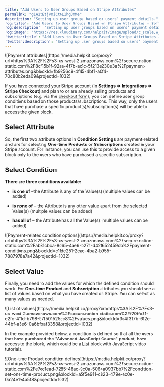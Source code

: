 ```yaml
---
title: "Add Users to User Groups Based on Stripe Attributes"
permalink: "g1A2tEtjvmiCtGL1hgJmMe"
description: "Setting up user groups based on users’ payment details."
'og:title': "Add Users to User Groups Based on Stripe Attributes – Softr Help Docs"
'og:description': "Setting up user groups based on users’ payment details."
'og:image': "https://res.cloudinary.com/helpkit/image/upload/c_scale,w_700,q_auto/v1674219840/softrdocs_meta_OG_Image_Url_258f31c013.png"
'twitter:title': "Add Users to User Groups Based on Stripe Attributes – Softr Help Docs"
'twitter:description': "Setting up user groups based on users’ payment details."
---
```

<Frame caption="Payment attributes">![Payment attributes](https://media.helpkit.co/proxy?url=https%3A%2F%2Fs3-us-west-2.amazonaws.com%2Fsecure.notion-static.com%2F8cf15b1f-92aa-4f7b-ac1c-5f213e230e3a%2Fpayment-attributes.png&blockId=fb9256c9-4f45-4bf1-a0f4-70c80b2eda09&projectId=1032)</Frame>

If you have connected your Stripe account (in **Settings => Integrations => Stripe Checkout)** 
and plan to or are already selling products and subscriptions (e.g. via the [checkout form](/integrations/etS18kJqm1fuD58KCsjC3z/simple-checkout-form/tKt3f5cV2CxsFLGM1aaNYX)), you can define user group conditions based on those products/subscriptions. This way, only the users that have purchase a specific product(s)/subscription(s) will be able to access the given block.

## Select Attribute

So, the first two attribute options in **Condition Settings** are payment-related and are for selecting **One-time Products** or **Subscriptions** created in your Stripe account. For instance, you can use this to provide access to a given block only to the users who have purchased a specific subscription.

## Select Condition

****There are three conditions available:****

* **is one of** –the Attribute is any of the Value(s) (multiple values can be added)

* **is none of** – the Attribute is any other value apart from the selected Value(s) (multiple values can be added)

* **has all of** – the Attribute has all the Value(s) (multiple values can be added)
<Frame caption="Payment-related condition options">![Payment-related condition options](https://media.helpkit.co/proxy?url=https%3A%2F%2Fs3-us-west-2.amazonaws.com%2Fsecure.notion-static.com%2Fab31cbca-8d65-4ae6-b271-d42f652459cb%2Fpayment-conditions.png&blockId=c1fde251-2eac-4ba2-b955-7887978a7a42&projectId=1032)</Frame>

## Select Value

Finally, you need to add the values for which the defined condition should work. For **One-time Product** and **Subscription** attributes you should see a list of values based on what you have created on Stripe. You can select as many values as needed.
<Frame caption="List of values">![List of values](https://media.helpkit.co/proxy?url=https%3A%2F%2Fs3-us-west-2.amazonaws.com%2Fsecure.notion-static.com%2Ff79ffe81-e2fc-411d-b798-97f501525ec8%2Fvalues.png&blockId=3c4f317b-612e-44bf-a3e6-0a6bfbaf3358&projectId=1032)</Frame>

In the example provided below, a condition is defined so that all the users that have purchased the "Advanced JavaScript Course" product, have access to the block, which could be a [List](/building-blocks/vikC2AWEpQGkZd4jGyoVxo/list-block/pQhPYuA28VXr5tLLFBcbCU) block with JavaScript video tutorials.
<Frame caption="One-time Product condition defines">![One-time Product condition defines](https://media.helpkit.co/proxy?url=https%3A%2F%2Fs3-us-west-2.amazonaws.com%2Fsecure.notion-static.com%2Fe7ec1ead-7285-48ac-9c0a-5064a0937bb7%2Fcondition-set-one-time-product.png&blockId=a5f5e911-c823-479e-ac0e-0a24e1e4a5f8&projectId=1032)</Frame>